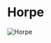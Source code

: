 

# Horpe

<Image src="https://cdn.sanity.io/images/1as7cn02/production/4a02ab8d1253846a4970851738439b9e65f0ebc6-1280x720.png?w=976&h=350&fit=crop&crop=center&auto=format" alt="Horpe" width={976} height={350}  />

<ProjectDetails
  region="Stormlands"
  house="House Horpe"
  type="Castle"
  status="Completed"
  warp="/warp horpe"
  projectLead="wazgamer"
  dateStarted="December 1, 2014"
  dateCompleted="December 1, 2014"
/>

